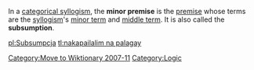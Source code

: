 [[Category:Move to Wiktionary 2007-11]]

In a [[categorical syllogism]], the '''minor premise''' is the [[premise (argument)|premise]] whose terms are the [[syllogism]]'s [[minor term]] and [[middle term]]. It is also called the '''subsumption'''.

{{FOLDOC}}
{{philo-stub}}

[[Category:Logic]]

[[pl:Subsumpcja]]
[[tl:nakapailalim na palagay]]
